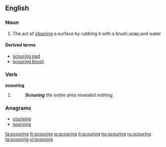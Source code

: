 ==English==

===Noun===
{{en-noun}}

#The act of [[clean]]ing a surface by rubbing it with a brush,soap,and water

====Derived terms====
* [[scouring pad]]
* [[scouring brush]]

===Verb===
'''scouring'''

# {{present participle of|scour}}
#:'''''Scouring''' the entire area revealed nothing.''

===Anagrams===
* [[coursing#English|coursing]]
* [[sourcing#English|sourcing]]

[[fa:scouring]]
[[fr:scouring]]
[[io:scouring]]
[[it:scouring]]
[[hu:scouring]]
[[ru:scouring]]
[[ta:scouring]]
[[vi:scouring]]
